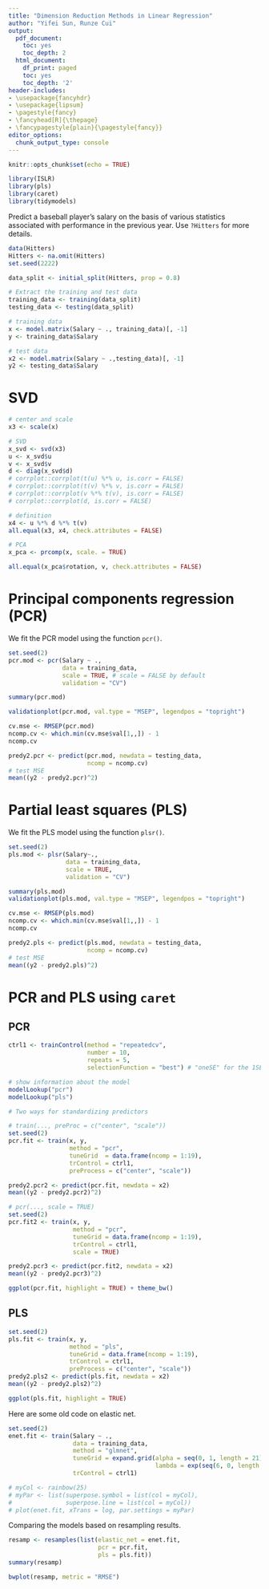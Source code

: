 ```yaml
---
title: "Dimension Reduction Methods in Linear Regression"
author: "Yifei Sun, Runze Cui"
output:
  pdf_document:
    toc: yes
    toc_depth: 2
  html_document:
    df_print: paged
    toc: yes
    toc_depth: '2'
header-includes:
- \usepackage{fancyhdr}
- \usepackage{lipsum}
- \pagestyle{fancy}
- \fancyhead[R]{\thepage}
- \fancypagestyle{plain}{\pagestyle{fancy}}
editor_options: 
  chunk_output_type: console
--- 
```


\newpage

```r
knitr::opts_chunk$set(echo = TRUE)
```

```r
library(ISLR)
library(pls)
library(caret)
library(tidymodels)
```

Predict a baseball player’s salary on the basis of various statistics associated with performance in the previous year. Use `?Hitters` for more details. 

```r
data(Hitters)
Hitters <- na.omit(Hitters)
set.seed(2222)

data_split <- initial_split(Hitters, prop = 0.8)

# Extract the training and test data
training_data <- training(data_split)
testing_data <- testing(data_split)
```

```r
# training data
x <- model.matrix(Salary ~ ., training_data)[, -1]
y <- training_data$Salary

# test data
x2 <- model.matrix(Salary ~ .,testing_data)[, -1]
y2 <- testing_data$Salary
```

# SVD 

```r
# center and scale
x3 <- scale(x)

# SVD
x_svd <- svd(x3)
u <- x_svd$u
v <- x_svd$v
d <- diag(x_svd$d)
# corrplot::corrplot(t(u) %*% u, is.corr = FALSE)
# corrplot::corrplot(t(v) %*% v, is.corr = FALSE)
# corrplot::corrplot(v %*% t(v), is.corr = FALSE)
# corrplot::corrplot(d, is.corr = FALSE)

# definition
x4 <- u %*% d %*% t(v)
all.equal(x3, x4, check.attributes = FALSE)

# PCA
x_pca <- prcomp(x, scale. = TRUE)

all.equal(x_pca$rotation, v, check.attributes = FALSE)
```

# Principal components regression (PCR)

We fit the PCR model using the function `pcr()`.

```r
set.seed(2)
pcr.mod <- pcr(Salary ~ ., 
               data = training_data,
               scale = TRUE, # scale = FALSE by default
               validation = "CV")

summary(pcr.mod)

validationplot(pcr.mod, val.type = "MSEP", legendpos = "topright")

cv.mse <- RMSEP(pcr.mod)
ncomp.cv <- which.min(cv.mse$val[1,,]) - 1
ncomp.cv

predy2.pcr <- predict(pcr.mod, newdata = testing_data, 
                      ncomp = ncomp.cv)
# test MSE
mean((y2 - predy2.pcr)^2)
```


# Partial least squares (PLS)

We fit the PLS model using the function `plsr()`.
```r
set.seed(2)
pls.mod <- plsr(Salary~., 
                data = training_data, 
                scale = TRUE,  
                validation = "CV")

summary(pls.mod)
validationplot(pls.mod, val.type = "MSEP", legendpos = "topright")

cv.mse <- RMSEP(pls.mod)
ncomp.cv <- which.min(cv.mse$val[1,,]) - 1
ncomp.cv

predy2.pls <- predict(pls.mod, newdata = testing_data, 
                      ncomp = ncomp.cv)
# test MSE
mean((y2 - predy2.pls)^2)
```

# PCR and PLS using `caret`

## PCR 

```r
ctrl1 <- trainControl(method = "repeatedcv", 
                      number = 10,
                      repeats = 5,
                      selectionFunction = "best") # "oneSE" for the 1SE rule

# show information about the model
modelLookup("pcr")
modelLookup("pls")

# Two ways for standardizing predictors

# train(..., preProc = c("center", "scale"))
set.seed(2)
pcr.fit <- train(x, y,
                 method = "pcr",
                 tuneGrid  = data.frame(ncomp = 1:19),
                 trControl = ctrl1,
                 preProcess = c("center", "scale"))

predy2.pcr2 <- predict(pcr.fit, newdata = x2)
mean((y2 - predy2.pcr2)^2)

# pcr(..., scale = TRUE)
set.seed(2)
pcr.fit2 <- train(x, y,
                  method = "pcr",
                  tuneGrid = data.frame(ncomp = 1:19),
                  trControl = ctrl1,
                  scale = TRUE)

predy2.pcr3 <- predict(pcr.fit2, newdata = x2)
mean((y2 - predy2.pcr3)^2)

ggplot(pcr.fit, highlight = TRUE) + theme_bw()
```

## PLS

```r
set.seed(2)
pls.fit <- train(x, y,
                 method = "pls",
                 tuneGrid = data.frame(ncomp = 1:19),
                 trControl = ctrl1,
                 preProcess = c("center", "scale"))
predy2.pls2 <- predict(pls.fit, newdata = x2)
mean((y2 - predy2.pls2)^2)

ggplot(pls.fit, highlight = TRUE)
```

Here are some old code on elastic net.

```r
set.seed(2)
enet.fit <- train(Salary ~ .,
                  data = training_data,
                  method = "glmnet",
                  tuneGrid = expand.grid(alpha = seq(0, 1, length = 21), 
                                         lambda = exp(seq(6, 0, length = 100))),
                  trControl = ctrl1)

# myCol <- rainbow(25)
# myPar <- list(superpose.symbol = list(col = myCol),
#               superpose.line = list(col = myCol))
# plot(enet.fit, xTrans = log, par.settings = myPar)
```

Comparing the models based on resampling results.

```r
resamp <- resamples(list(elastic_net = enet.fit, 
                         pcr = pcr.fit, 
                         pls = pls.fit))
summary(resamp)

bwplot(resamp, metric = "RMSE")
```


